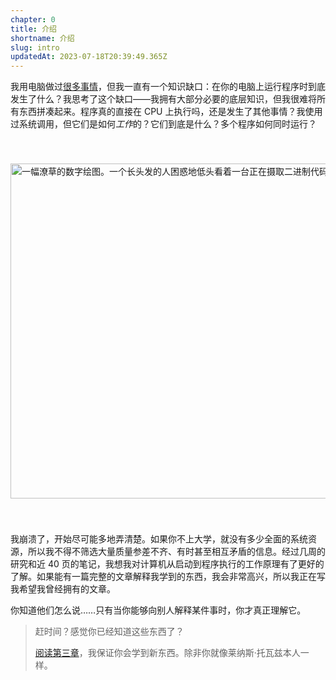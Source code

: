 ```yaml
---
chapter: 0
title: 介绍
shortname: 介绍
slug: intro
updatedAt: 2023-07-18T20:39:49.365Z
---
```


我用电脑做过[很多事情](https://github.com/kognise)，但我一直有一个知识缺口：在你的电脑上运行程序时到底发生了什么？我思考了这个缺口——我拥有大部分必要的底层知识，但我很难将所有东西拼凑起来。程序真的直接在 CPU 上执行吗，还是发生了其他事情？我使用过系统调用，但它们是如何*工作*的？它们到底是什么？多个程序如何同时运行？

<img src='/images/writing-this-article.png' loading='eager' style='margin: 40px 0;' alt='一幅潦草的数字绘图。一个长头发的人困惑地低头看着一台正在摄取二进制代码的计算机。突然，他们有了一个主意！他们开始在一台姿势糟糕的台式电脑上进行研究。' width='1708' height='536' />

我崩溃了，开始尽可能多地弄清楚。如果你不上大学，就没有多少全面的系统资源，所以我不得不筛选大量质量参差不齐、有时甚至相互矛盾的信息。经过几周的研究和近 40 页的笔记，我想我对计算机从启动到程序执行的工作原理有了更好的了解。如果能有一篇完整的文章解释我学到的东西，我会非常高兴，所以我正在写我希望我曾经拥有的文章。

你知道他们怎么说……只有当你能够向别人解释某件事时，你才真正理解它。

> 赶时间？感觉你已经知道这些东西了？
>
> [阅读第三章](/how-to-run-a-program)，我保证你会学到新东西。除非你就像莱纳斯·托瓦兹本人一样。
